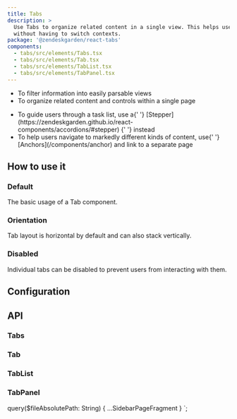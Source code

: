 ```yaml
---
title: Tabs
description: >
  Use Tabs to organize related content in a single view. This helps users navigate related content
  without having to switch contexts.
package: '@zendeskgarden/react-tabs'
components:
  - tabs/src/elements/Tabs.tsx
  - tabs/src/elements/Tab.tsx
  - tabs/src/elements/TabList.tsx
  - tabs/src/elements/TabPanel.tsx
---
```


<Usage>
  <Use>
    <ul>
      <li>To filter information into easily parsable views</li>
      <li>To organize related content and controls within a single page</li>
    </ul>
  </Use>
  <Misuse>
    <ul>
      <li>
        To guide users through a task list, use a{' '}
        <Markdown>
          [Stepper](https://zendeskgarden.github.io/react-components/accordions/#stepper)
        </Markdown>{' '}
        instead
      </li>
      <li>
        To help users navigate to markedly different kinds of content, use{' '}
        <Markdown>[Anchors](/components/anchor)</Markdown> and link to a separate page
      </li>
    </ul>
  </Misuse>
</Usage>

## How to use it

### Default

The basic usage of a Tab component.


<CodeExample code={TabsDefaultCode}>
  <TabsDefault />
</CodeExample>

### Orientation

Tab layout is horizontal by default and can also stack vertically.


<CodeExample code={TabsVerticalCode}>
  <TabsVertical />
</CodeExample>

### Disabled

Individual tabs can be disabled to prevent users from interacting with them.


<CodeExample code={TabsDisabledCode}>
  <TabsDisabled />
</CodeExample>

## Configuration

<Configuration reactPackage={props.data.mdx.package} components={props.data.mdx.components} />

## API

### Tabs

<PropSheet components={props.data.mdx.components} componentName="tabs" />

### Tab

<PropSheet components={props.data.mdx.components} componentName="tab" />

### TabList

<PropSheet components={props.data.mdx.components} componentName="tabList" />

### TabPanel

<PropSheet components={props.data.mdx.components} componentName="tabPanel" />


  query($fileAbsolutePath: String) {
    ...SidebarPageFragment
  }
`;
